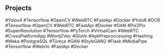 ## Projects

<ProjectCard title="Object Detection" link="/ObjectDetection" bg="linear-gradient(152deg, rgba(2,0,36,1) 0%, rgba(121,9,103,1) 37%, rgba(0,212,255,1) 100%);">
#Yolov4 #Tensorflow #OpenCV #WebRTC #FastApi #Docker
</ProjectCard>

<ProjectCard title="Automatic License Plate Detection and Recognition" link="/ALPDR" bg="linear-gradient(to right, #D4145A 0%, #FBB03B 100%)">
#YoloR #OCR #Tensorflow #OpenCV #WebRTC #FastApi #Docker
</ProjectCard>

<ProjectCard title="Image Cleaning" link="https://github.com/bigalex95-portfolio/ImageCleaning" bg="linear-gradient(302deg, rgba(2,0,36,1) 0%, rgba(9,121,39,1) 46%, rgba(0,212,255,1) 100%);">
#GAN #Pix2Pix #SuperResolution #Tensorflow #PyTorch #VirtualCam #WebRTC #CrossPlatformApp
</ProjectCard>

<ProjectCard title="Android Malware Detection with Machine Learning" link="https://github.com/bigalex95-portfolio/AMDwithML" bg="linear-gradient(222deg, rgba(2,0,36,1) 0%, rgba(9,83,121,1) 64%, rgba(0,212,255,1) 100%);">
#Word2Vec #GloVe #ApkPreproccessing #Hashing #Weka #PostgreSQL #Türkçe
</ProjectCard>

<ProjectCard title="AI supported Logo Generator" link="https://github.com/bigalex95-portfolio/AIsupportedLogoGenerator" bg="linear-gradient(to left, #D4145A 15%, #FBB03B 85%)">
#GAN #StyleGAN2 #Flask
</ProjectCard>

<ProjectCard title="Pose Detection" link="/PoseDetection" bg="linear-gradient(222deg, rgba(2,0,36,1) 0%, rgba(121,9,120,1) 43%, rgba(0,212,255,1) 100%);">
#MediaPipe #Tensorflow #Webrtc #FastApi #Docker
</ProjectCard>
